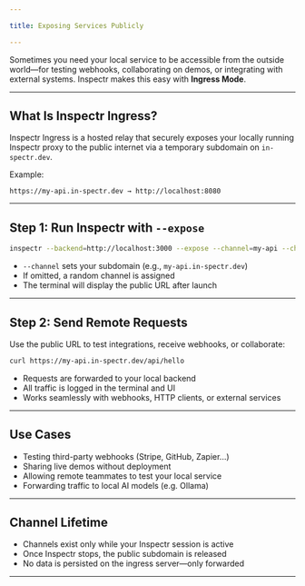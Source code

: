 ```yaml
---

title: Exposing Services Publicly

---
```



[//]: # (# Exposing Services Publicly with Inspectr Ingress)

Sometimes you need your local service to be accessible from the outside world—for testing webhooks, collaborating on demos, or integrating with external systems. Inspectr makes this easy with **Ingress Mode**.

---

## What Is Inspectr Ingress?

<FlowIngress client:only="react" />

Inspectr Ingress is a hosted relay that securely exposes your locally running Inspectr proxy to the public internet via a temporary subdomain on `in-spectr.dev`.

Example:

```
https://my-api.in-spectr.dev → http://localhost:8080
```

---

## Step 1: Run Inspectr with `--expose`

```bash
inspectr --backend=http://localhost:3000 --expose --channel=my-api --channel-code=secret123
```

* `--channel` sets your subdomain (e.g., `my-api.in-spectr.dev`)
* If omitted, a random channel is assigned
* The terminal will display the public URL after launch

---

## Step 2: Send Remote Requests

Use the public URL to test integrations, receive webhooks, or collaborate:

```bash
curl https://my-api.in-spectr.dev/api/hello
```

* Requests are forwarded to your local backend
* All traffic is logged in the terminal and UI
* Works seamlessly with webhooks, HTTP clients, or external services

---

## Use Cases

* Testing third-party webhooks (Stripe, GitHub, Zapier...)
* Sharing live demos without deployment
* Allowing remote teammates to test your local service
* Forwarding traffic to local AI models (e.g. Ollama)

---

## Channel Lifetime

* Channels exist only while your Inspectr session is active
* Once Inspectr stops, the public subdomain is released
* No data is persisted on the ingress server—only forwarded

---

[//]: # (## Best Practices)
[//]: # ()
[//]: # (* Use `--channel-code` to secure sensitive testing endpoints)
[//]: # (* Combine with `--catch` or `--mock-backend` if no backend exists)
[//]: # ()
[//]: # (---)
[//]: # ()
[//]: # (## 📚 Related Docs)
[//]: # ()
[//]: # (* [Securing Exposure →]&#40;/exposing/securing-exposure&#41;)
[//]: # (* [Webhook Debugging →]&#40;/guides/webhook-debugging&#41;)
[//]: # (* [Ollama Exposure Guide →]&#40;/use-cases/ollama&#41;)
